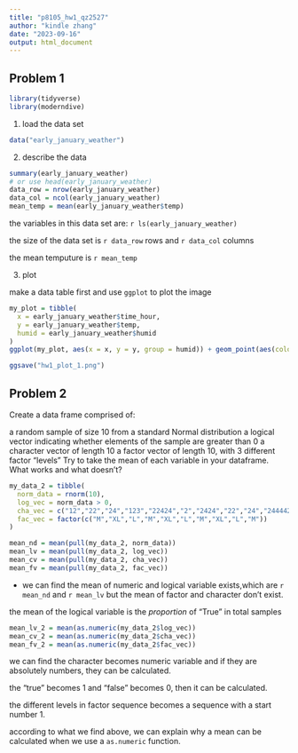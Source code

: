 ```yaml
---
title: "p8105_hw1_qz2527"
author: "kindle zhang"
date: "2023-09-16"
output: html_document
---
```


## Problem 1

```r
library(tidyverse)
library(moderndive)
```

1. load the data set

```r
data("early_january_weather")
```

2. describe the data

```r
summary(early_january_weather)
# or use head(early_january_weather)
data_row = nrow(early_january_weather)
data_col = ncol(early_january_weather)
mean_temp = mean(early_january_weather$temp)
```

the variables in this data set are: `r ls(early_january_weather)`

the size of the data set is `r data_row` rows and `r data_col` columns

the mean temputure is `r mean_temp`

3. plot 

make a data table first and use `ggplot` to plot the image

```r
my_plot = tibble(
  x = early_january_weather$time_hour,
  y = early_january_weather$temp,
  humid = early_january_weather$humid
)
ggplot(my_plot, aes(x = x, y = y, group = humid)) + geom_point(aes(color = humid, size = 5))

ggsave("hw1_plot_1.png")
```
## Problem 2

Create a data frame comprised of:

a random sample of size 10 from a standard Normal distribution
a logical vector indicating whether elements of the sample are greater than 0
a character vector of length 10
a factor vector of length 10, with 3 different factor “levels”
Try to take the mean of each variable in your dataframe. What works and what doesn’t?

```r
my_data_2 = tibble(
  norm_data = rnorm(10),
  log_vec = norm_data > 0,
  cha_vec = c("12","22","24","123","22424","2","2424","22","24","244442"),
  fac_vec = factor(c("M","XL","L","M","XL","L","M","XL","L","M")) 
)

mean_nd = mean(pull(my_data_2, norm_data))
mean_lv = mean(pull(my_data_2, log_vec))
mean_cv = mean(pull(my_data_2, cha_vec))
mean_fv = mean(pull(my_data_2, fac_vec))
```

* we can find the mean of numeric and logical variable exists,which are `r mean_nd` and `r mean_lv` but the mean of factor and character don't exist.

the mean of the logical variable is the *proportion* of "True" in total samples

```r
mean_lv_2 = mean(as.numeric(my_data_2$log_vec))
mean_cv_2 = mean(as.numeric(my_data_2$cha_vec))
mean_fv_2 = mean(as.numeric(my_data_2$fac_vec))
```

we can find the character becomes numeric variable and if they are absolutely numbers, they can be calculated.

the "true" becomes 1 and "false" becomes 0, then it can be calculated.

the different levels in factor sequence becomes a sequence with a start number 1.

according to what we find above, we can explain why a mean can be calculated when we use a `as.numeric` function.
